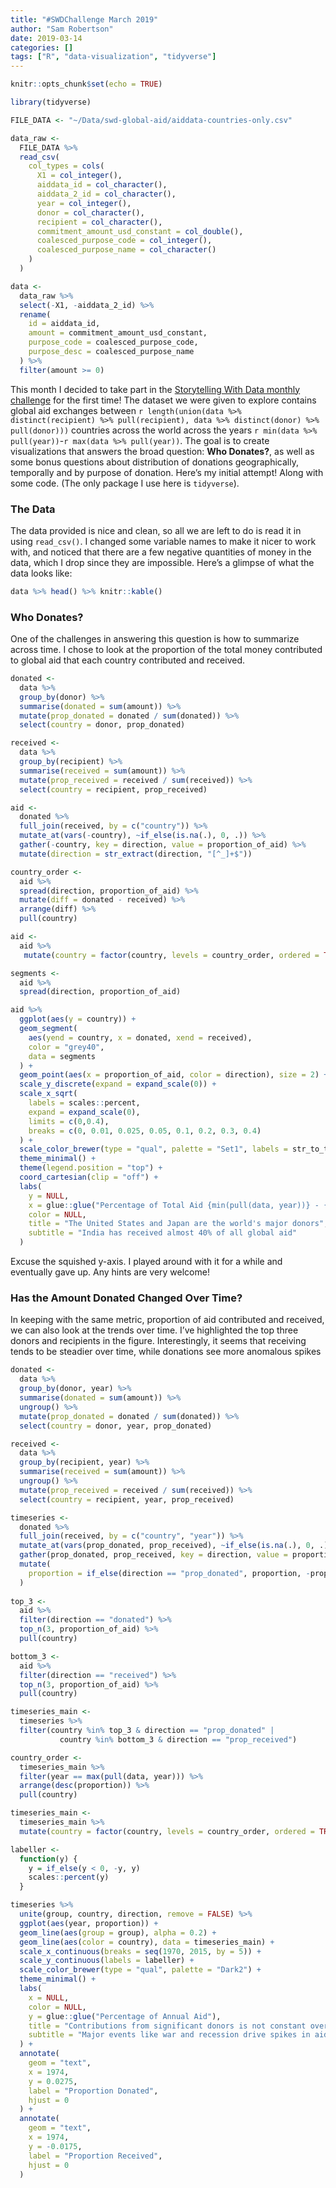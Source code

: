 ```yaml
---
title: "#SWDChallenge March 2019"
author: "Sam Robertson"
date: 2019-03-14
categories: []
tags: ["R", "data-visualization", "tidyverse"]
---
```


```r
knitr::opts_chunk$set(echo = TRUE)

library(tidyverse)

FILE_DATA <- "~/Data/swd-global-aid/aiddata-countries-only.csv"

data_raw <- 
  FILE_DATA %>% 
  read_csv(
    col_types = cols(
      X1 = col_integer(),
      aiddata_id = col_character(),
      aiddata_2_id = col_character(),
      year = col_integer(),
      donor = col_character(),
      recipient = col_character(),
      commitment_amount_usd_constant = col_double(),
      coalesced_purpose_code = col_integer(),
      coalesced_purpose_name = col_character()
    )
  )

data <-
  data_raw %>% 
  select(-X1, -aiddata_2_id) %>% 
  rename(
    id = aiddata_id,
    amount = commitment_amount_usd_constant,
    purpose_code = coalesced_purpose_code,
    purpose_desc = coalesced_purpose_name
  ) %>% 
  filter(amount >= 0)
```

This month I decided to take part in the [Storytelling With Data monthly challenge](http://www.storytellingwithdata.com/swdchallenge) for the first time! The dataset we were given to explore contains global aid exchanges between `r length(union(data %>% distinct(recipient) %>% pull(recipient), data %>% distinct(donor) %>% pull(donor)))` countries across the world across the years `r min(data %>% pull(year))`-`r max(data %>% pull(year))`. The goal is to create visualizations that answers the broad question: __Who Donates?__, as well as some bonus questions about distribution of donations geographically, temporally and by purpose of donation. Here's my initial attempt! Along with some code. (The only package I use here is `tidyverse`).

### The Data

The data provided is nice and clean, so all we are left to do is read it in using `read_csv()`. I changed some variable names to make it nicer to work with, and noticed that there are a few negative quantities of money in the data, which I drop since they are impossible. Here's a glimpse of what the data looks like:

```r
data %>% head() %>% knitr::kable()
```

### Who Donates?

One of the challenges in answering this question is how to summarize across time. I chose to look at the proportion of the total money contributed to global aid that each country contributed and received.

```r
donated <-
  data %>% 
  group_by(donor) %>% 
  summarise(donated = sum(amount)) %>% 
  mutate(prop_donated = donated / sum(donated)) %>% 
  select(country = donor, prop_donated)

received <-
  data %>% 
  group_by(recipient) %>% 
  summarise(received = sum(amount)) %>% 
  mutate(prop_received = received / sum(received)) %>% 
  select(country = recipient, prop_received)

aid <-
  donated %>% 
  full_join(received, by = c("country")) %>% 
  mutate_at(vars(-country), ~if_else(is.na(.), 0, .)) %>% 
  gather(-country, key = direction, value = proportion_of_aid) %>% 
  mutate(direction = str_extract(direction, "[^_]+$"))

country_order <-
  aid %>% 
  spread(direction, proportion_of_aid) %>% 
  mutate(diff = donated - received) %>% 
  arrange(diff) %>% 
  pull(country)

aid <-
  aid %>% 
   mutate(country = factor(country, levels = country_order, ordered = TRUE))

segments <-
  aid %>% 
  spread(direction, proportion_of_aid)

aid %>% 
  ggplot(aes(y = country)) +
  geom_segment(
    aes(yend = country, x = donated, xend = received), 
    color = "grey40",
    data = segments
  ) +
  geom_point(aes(x = proportion_of_aid, color = direction), size = 2) +
  scale_y_discrete(expand = expand_scale(0)) +
  scale_x_sqrt(
    labels = scales::percent, 
    expand = expand_scale(0), 
    limits = c(0,0.4),
    breaks = c(0, 0.01, 0.025, 0.05, 0.1, 0.2, 0.3, 0.4)
  ) +
  scale_color_brewer(type = "qual", palette = "Set1", labels = str_to_title) +
  theme_minimal() +
  theme(legend.position = "top") +
  coord_cartesian(clip = "off") +
  labs(
    y = NULL,
    x = glue::glue("Percentage of Total Aid {min(pull(data, year))} - {max(pull(data, year))}"),
    color = NULL,
    title = "The United States and Japan are the world's major donors",
    subtitle = "India has received almost 40% of all global aid"
  )
```

Excuse the squished y-axis. I played around with it for a while and eventually gave up. Any hints are very welcome!

### Has the Amount Donated Changed Over Time?

In keeping with the same metric, proportion of aid contributed and received, we can also look at the trends over time. I've highlighted the top three donors and recipients in the figure. Interestingly, it seems that receiving tends to be steadier over time, while donations see more anomalous spikes

```r
donated <-
  data %>% 
  group_by(donor, year) %>% 
  summarise(donated = sum(amount)) %>% 
  ungroup() %>% 
  mutate(prop_donated = donated / sum(donated)) %>% 
  select(country = donor, year, prop_donated)

received <-
  data %>% 
  group_by(recipient, year) %>% 
  summarise(received = sum(amount)) %>% 
  ungroup() %>% 
  mutate(prop_received = received / sum(received)) %>% 
  select(country = recipient, year, prop_received)

timeseries <-
  donated %>% 
  full_join(received, by = c("country", "year")) %>% 
  mutate_at(vars(prop_donated, prop_received), ~if_else(is.na(.), 0, .)) %>% 
  gather(prop_donated, prop_received, key = direction, value = proportion) %>% 
  mutate(
    proportion = if_else(direction == "prop_donated", proportion, -proportion)
  )
  
top_3 <- 
  aid %>% 
  filter(direction == "donated") %>% 
  top_n(3, proportion_of_aid) %>% 
  pull(country)

bottom_3 <-
  aid %>% 
  filter(direction == "received") %>% 
  top_n(3, proportion_of_aid) %>% 
  pull(country)

timeseries_main <-
  timeseries %>%
  filter(country %in% top_3 & direction == "prop_donated" | 
           country %in% bottom_3 & direction == "prop_received")

country_order <- 
  timeseries_main %>% 
  filter(year == max(pull(data, year))) %>% 
  arrange(desc(proportion)) %>% 
  pull(country)

timeseries_main <-
  timeseries_main %>% 
  mutate(country = factor(country, levels = country_order, ordered = TRUE))

labeller <-
  function(y) {
    y = if_else(y < 0, -y, y)
    scales::percent(y)
  }

timeseries %>% 
  unite(group, country, direction, remove = FALSE) %>% 
  ggplot(aes(year, proportion)) +
  geom_line(aes(group = group), alpha = 0.2) +
  geom_line(aes(color = country), data = timeseries_main) +
  scale_x_continuous(breaks = seq(1970, 2015, by = 5)) +
  scale_y_continuous(labels = labeller) +
  scale_color_brewer(type = "qual", palette = "Dark2") +
  theme_minimal() +
  labs(
    x = NULL,
    color = NULL,
    y = glue::glue("Percentage of Annual Aid"),
    title = "Contributions from significant donors is not constant over time",
    subtitle = "Major events like war and recession drive spikes in aid"
  ) +
  annotate(
    geom = "text",
    x = 1974,
    y = 0.0275,
    label = "Proportion Donated",
    hjust = 0
  ) +
  annotate(
    geom = "text",
    x = 1974,
    y = -0.0175,
    label = "Proportion Received",
    hjust = 0
  )
```

